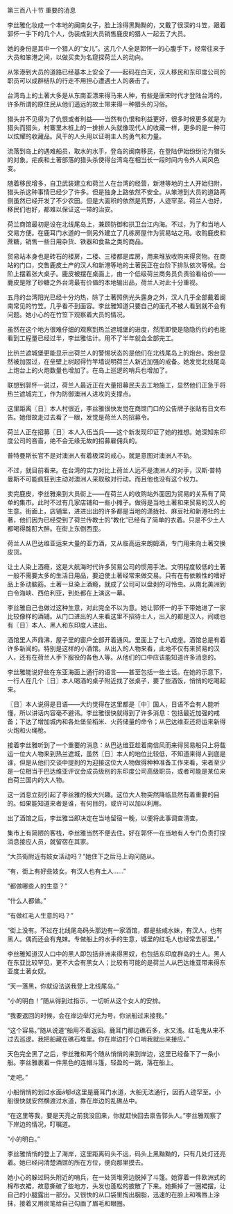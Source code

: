 

第三百八十节 重要的消息

李丝雅化妆成一个本地的闽南女子，脸上涂得黑黝黝的，又戴了很深的斗笠，跟着郭怀一手下的几个人，伪装成到大员销售鹿皮的猎人一起去了大员。

她的身份是其中一个猎人的“女儿”。这几个人全是郭怀一的心腹手下，经常往来于大员和笨港之间，以做买卖为名窥探荷兰人的动向。

从笨港到大员的道路已经基本上安全了——起码在白天，汉人移民和东印度公司的职员可以成群结队的行走不用担心遭遇土人的袭击了。

台湾岛上的土著大多是从东南亚漂来得马来人种，有些是唐宋时代才登陆台湾的，许多所谓的原住民从他们遥远的故土带来得一种猎头的习俗。

猎头并不见得为了仇恨或者利益——当然有仇恨和利益更好，很多时候更多就是为猎头而猎头，村寨里木桩上的一排排人头就像现代人的收藏一样，更多的是一种可以炫耀的收藏品。风干的人头用以证明主人的勇气和力量。

流落到岛上的遇难船员，取水的水手，登岛的闽南移民，在登陆伊始纷纷沦为猎头的对象。疟疾和土著部落的猎头杀使得台湾岛在相当长一段时间内令外人闻风色变。

随着移民增多，自卫武装建立和荷兰人在台湾的经营，新港等地的土人开始归附，猎头杀这种事情已经少了许多。但是独身上路依然不安全。从笨港到大员的道路两侧虽然已经开发了不少农田。但是大面积的依然是荒野，人迹罕至。荷兰人也好，移民们也好，都难以保证这一带的治安。

荷兰商馆最初是设在北线尾岛上，兼顾防御和拱卫台江内海。不过，为了和当地人交易方便。在鹿耳门水道的一侧另外建立了几栋房屋作为贸易站之用。收购鹿皮和蔗糖，销售一些日用杂货、铁器和食盐之类的商品。

贸易站本身也是砖石的楼房，二楼、三楼都是库房，用来堆放收购来得货物。在商站的门口，交售鹿皮土产的汉人和新港等地的土著民正在台阶下排队依次等候。台阶上摆着张大桌子。鹿皮被摆在桌面上，由一个低级荷兰商务员负责验看给价——鹿皮是除了砂糖之外台湾最有价值的本地输出品，荷兰人对此十分重视。

五月的台湾阳光已经十分灼热，除了土著照例光头露身之外，汉人几乎全部戴着闽南常见的竹笠。几乎看不到面容。李丝雅知道只要自己的面孔不被人看到就不会有问题。她小心的在竹笠下观察着大员的情况。

虽然在这个地方很难仔细的观察到热兰遮城堡的进度，然而即使是隐隐约约的也能看到工程量已经过半，李丝雅估计。用不了半年就会全部完工。

比热兰遮城堡更能显示出荷兰人的警惕状态的是他们在北线尾岛上的炮台。炮台显然被加固过，在垒壁上树起得竹竿墙说明荷兰人新近加强的戒备。她发觉北线尾岛上炮台上的火炮数量也增加了。在岛上巡逻的哨兵也增加了。

联想到郭怀一说过，荷兰人最近正在大量招募民夫去工地施工，显然他们正急于将热兰遮城完工，作为防御澳洲人进攻的支撑点。

这里距离〖日〗本人村很近，李丝雅很快发觉在商馆门口的公告牌子张贴有日文布告。她借故走过去看了一眼，发觉是荷兰人的招募令。

荷兰人正在招募〖日〗本人入伍当兵——这个新发现印证了她的推想。她深知东印度公司的吝啬，绝不会无缘无故的招募雇佣兵的。

普特曼斯长官不是对澳洲人有着极深的戒心，就是意图对澳洲人不轨。

不过，就目前看来。在台湾的实力对比上荷兰人远不是澳洲人的对手，汉斯·普特曼斯不可能疯狂到主动对澳洲人采取敌对行动。而且他也没有这个权力。

卖完鹿皮，李丝雅来到大员街上——在荷兰人的收购站外面因为贸易的关系有了简单的集市。此时不过有几家店铺和一些小摊子。做得是当地土著和来贸易的汉人的生意。街面上，店铺里，进进出出的许多都是当地的潇拢社、麻豆社和新港社的土著，他们因为已经受到了荷兰传教士的“教化”已经有了简单的衣着。只是不少土人都喝得酩酊大醉。在街上东倒西歪。

荷兰人从巴达维亚运来大量的亚力酒，又从临高运来朗姆酒，专门用来向土著交换皮货。

让土人染上酒瘾，这是大航海时代许多贸易公司的惯用手法。文明程度较低的土著一般不需要太多的生活日用品，要迫使土著经常来做交易。只有在有依赖性的嗜好品上多动脑筋。土著一旦染上酒瘾，就成了公司可以盘剥的可怜虫。从南北美洲到白令海峡、西伯利亚，到处都在上演这一幕。

李丝雅自己也做过这种生意，对此完全不以为意。她让郭怀一的手下带她进了一家比较像样的酒铺。从门口进出的人来看这里不招待土人，出入的都是汉人，间或也有〖日〗本人、黑人和东印度人进出。

酒馆里人声鼎沸，屋子里的窗户全部开着通风。里面上了七八成座。酒馆总是有着许多新闻的。特别是这样的小酒馆。从出入的人物来看，此地不仅有来贸易的汉人，还有在荷兰人手下服役的各色人等。从他们的口中应该能知道许多消息的。

李丝雅能说好些在东亚海面上通行的语言——甚至包括一些土话。在她的示意下，一行人在几个〖日〗本人喝酒的桌子附近找了张桌子，要了些酒饭，悄悄的吃喝起来。

〖日〗本人说得是日语——大约觉得在这里都是〖中〗国人，日语不会有人能听懂，所以讲话内容毫不避讳。李丝雅很快就得到了许多消息：包括最近加强的戒备；下达了增加城内和各处堡垒稻米、火药储量的命令；从巴达维亚还将运来新得火炮和火绳枪。

接着李丝雅听到了一个重要的消息：从巴达维亚趁着南信风而来得贸易船只上将载运一位大人物来到热兰遮城，虽然〖日〗本人的地位比较低，不知道来得人到底是谁，但是从他们交谈中提到的为迎接这位大人物做得种种准备工作来看，来者至少是一位相当于巴达维亚评议会成员级别的东印度公司高级职员，或者可能是某位来自荷兰国内的大人物。

这一消息立刻引起了李丝雅的极大兴趣。这位大人物突然降临显然有着重要的目的。如果能知道来者是谁，有何目的，或许可以加以利用。

出了酒馆之后，李丝雅当即决定在当地留宿一晚，以便将此事调查清查。

集市上有简陋的客栈，李丝雅当然不便去住。好在郭怀一在当地有人专门负责打探消息接应人员，就留宿在其家。

“大员街附近有妓女活动吗？”她住下之后马上询问随从。

“有，街上有好些妓女。有汉人也有土人……”

“都做哪些人的生意？”

“什么人都做。”

“有做红毛人生意的吗？”

“街上没有。不过在北线尾岛码头那边有一家酒馆，都是些咸水妹，有汉人，也有黑人。偶而还会有鬼妹。专做船上的水手的生意，城里的红毛人也经常去那里。”

李丝雅知道汉人口中的黑人即包括非洲来得黑奴，也包括东印度群岛的土人。黑人在东亚比较罕见，更不大会有黑女人；比较有可能的是荷兰人从巴达维亚带来得东亚度土著女奴。

“天一落黑，你就设法送我登上北线尾岛。”

“小的明白！”随从得到过指示，一切听从这个女人的安排。

“我要返回的时候，会在岸边举灯光为号，你派船过来接我。”

“这个容易。”随从说道“船用不着返回。鹿耳门那边礁石多，水又浅。红毛鬼从来不过去巡逻。我把船藏在礁石堆里。你在岸边打个口哨我就出来接应。”

天色完全黑了之后，李丝雅和两个随从悄悄的来到岸边，这里已经备下了一条小船。李丝雅裹着一件黑色的连帽斗篷，轻盈的一跳，落在船上。

“走吧。”

小船悄悄的划过水面á郇d这里是鹿耳门水道，大船无法通行，因而人迹罕至。小船很快就安然横渡过水道，靠在岸边的乱礁丛中。

“在这里等我，要是天亮之前我没回来，你就赶快回去禀告郭头人。”李丝雅观察了下岸边的情况，叮嘱道。

“小的明白。”

李丝雅悄悄的登上了海岸，这里距离码头不远，码头上黑黝黝的，只有几处灯还亮着。她已经问清楚酒馆的所在方位，便向那里摸去。

她小心的躲过码头附近的哨兵，在一处货堆旁边脱掉了斗篷。她穿着一件欧洲式的棉布衣裙，故意撕破了些地方，头发也蓬松的披散了下来。她撕掉了一圈裙摆，让自己的小腿露出一部分。又很快的从口袋里掏出胭脂，迅速的在脸上和嘴唇上涂抹，接着又用炭笔给自己勾画了眉毛和眼圈。

